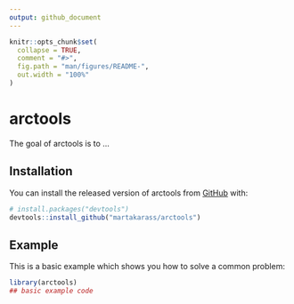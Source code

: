 ```yaml
---
output: github_document
---
```


<!-- README.md is generated from README.Rmd. Please edit that file -->

```r
knitr::opts_chunk$set(
  collapse = TRUE,
  comment = "#>",
  fig.path = "man/figures/README-",
  out.width = "100%"
)
```

# arctools

<!-- badges: start -->
<!-- badges: end -->

The goal of arctools is to ...

## Installation

You can install the released version of arctools from [GitHub](https://github.com/) with:

``` r
# install.packages("devtools")
devtools::install_github("martakarass/arctools")
```
## Example

This is a basic example which shows you how to solve a common problem:

```r
library(arctools)
## basic example code
```


